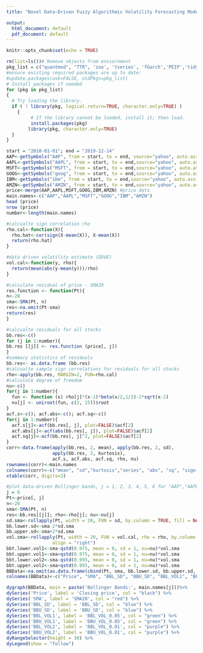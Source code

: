 ```yaml
---
title: "Novel Data-Driven Fuzzy Algorithmic Volatility Forecasting Models with Applications to Algorithmic Trading -- Bollinger Bands"

output:
  html_document: default
  pdf_document: default
---
```


```r
knitr::opts_chunk$set(echo = TRUE)
```

```r
rm(list=ls())# Remove objects from enviornment
pkg_list = c("quantmod", "TTR", 'zoo', 'tseries', 'fGarch','PEIP','tidyverse','gridExtra', 'gdata', 'xtable', "dygraphs")
#ensure existing required packages are up to date:
#update.packages(ask=FALSE, oldPkgs=pkg_list)
# Install packages if needed
for (pkg in pkg_list)
{
  # Try loading the library.
  if ( ! library(pkg, logical.return=TRUE, character.only=TRUE) )
    {
         # If the library cannot be loaded, install it; then load.
         install.packages(pkg)
        library(pkg, character.only=TRUE)
  }
}
```

```r
start = "2010-01-01"; end = "2019-12-14"
AAP<-getSymbols("AAP", from = start, to = end, source="yahoo", auto.assign=FALSE, return.class="xts")[, 6]
AAPL<-getSymbols("AAPL", from = start, to = end,source="yahoo", auto.assign=FALSE, return.class="xts")[, 6]
MSFT<-getSymbols("MSFT", from = start, to = end,source="yahoo", auto.assign=FALSE, return.class="xts")[, 6]
GOOG<-getSymbols("goog", from = start, to = end,source="yahoo", auto.assign=FALSE, return.class="xts")[, 6]
IBM<-getSymbols("ibm", from = start, to = end,source="yahoo", auto.assign=FALSE, return.class="xts")[, 6]
AMZN<-getSymbols("AMZN", from = start, to = end,source="yahoo", auto.assign=FALSE, return.class="xts")[, 6] 
price<-merge(AAP,AAPL,MSFT,GOOG,IBM,AMZN) #price data
main.names<-c("AAP","AAPL","MSFT","GOOG","IBM","AMZN")
head (price)
nrow (price)
number<-length(main.names)
```

```r
#calcualte sign correlation rho
rho.cal<-function(X){
  rho.hat<-cor(sign(X-mean(X)), X-mean(X))
  return(rho.hat)
}
```

```r
#data driven volatility estimate (DDVE)
vol.cal<-function(y, rho){
  return(mean(abs(y-mean(y)))/rho)
} 
```

```r
#calculate residual of price - SMA20
res.function <- function(Pt){
n<-20
sma<-SMA(Pt, n)
res<-na.omit(Pt-sma)
return(res)
}
```

```r
#calcualte residuals for all stocks
bb.res<-c()
for (j in 1:number){
bb.res [[j]] <- res.function (price[, j])
}
#summary statistics of residuals
bb.res<- as.data.frame (bb.res)
#calcualte sample sign correlations for residuals for all stocks
rho<-apply(bb.res, MARGIN=2, FUN=rho.cal)
#calculate degree of freedom
nu<-c()
for(j in 1:number){
  fun <- function (x) rho[j]*(x-1)*beta(x/2,1/2)-2*sqrt(x-2)
  nu[j] <- uniroot(fun, c(2, 15))$root
}
acf.s<-c(); acf.abs<-c(); acf.sq<-c()
for(j in 1:number){
  acf.s[j]<-acf(bb.res[, j], plot=FALSE)$acf[2]
  acf.abs[j]<-acf(abs(bb.res[, j]), plot=FALSE)$acf[2]
  acf.sq[j]<-acf(bb.res[, j]^2, plot=FALSE)$acf[2]
}
corr<-data.frame(apply(bb.res, 2, mean), apply(bb.res, 2, sd), 
                 apply(bb.res, 2, kurtosis), 
                 acf.s, acf.abs, acf.sq, rho, nu)
rownames(corr)<-main.names
colnames(corr)<-c("mean", "sd","kurtosis","series", "abs", "sq", "sign-rho", "df")
xtable(corr, digits=3)
```


```r
#plot data-driven Bollinger bands, j = 1, 2, 3, 4, 5, 6 for "AAP","AAPL","MSFT","GOOG","IBM","AMZN"
j = 6
Pt<-price[, j]
n<-20
sma<-SMA(Pt, n)
res<-bb.res[[j]]; rho<-rho[j]; nu<-nu[j] 
sd.sma<-rollapply(Pt, width = 20, FUN = sd, by.column = TRUE, fill = NA, align = "right")
bb.lower.sd<-sma-2*sd.sma
bb.upper.sd<-sma+2*sd.sma
vol.sma<-rollapply(Pt, width = 20, FUN = vol.cal, rho = rho, by.column = TRUE, fill = NA,
                 align = "right")
bbt.lower.vol1<-sma-qstd(0.975, mean = 0, sd = 1, nu=nu)*vol.sma
bbt.upper.vol1<-sma+qstd(0.975, mean = 0, sd = 1, nu=nu)*vol.sma
bbt.lower.vol2<-sma-qstd(0.995, mean = 0, sd = 1, nu=nu)*vol.sma
bbt.upper.vol2<-sma+qstd(0.995, mean = 0, sd = 1, nu=nu)*vol.sma
BBData<-na.omit(as.data.frame(cbind(Pt, sma, bb.lower.sd, bb.upper.sd, bbt.lower.vol1, bbt.upper.vol1, bbt.lower.vol2, bbt.upper.vol2)))
colnames(BBData)<-c("Price", "SMA", "BBL_SD", "BBU_SD", "BBL_VOL1", "BBU_VOL1", "BBL_VOL2", "BBU_VOL2")
```

```r
dygraph(BBData, main = paste('Bollinger Bands:', main.names[j]))%>%
dySeries('Price', label = 'Closing price', col = "black") %>%
dySeries('SMA', label = 'SMA20', col = "red") %>%
dySeries('BBL_SD', label = 'BBL_SD', col = "blue") %>%
dySeries('BBU_SD', label = 'BBU_SD', col = "blue") %>%  
dySeries('BBL_VOL1', label = 'BBL_VOL_0.05', col = "green") %>%
dySeries('BBU_VOL1', label = 'BBU_VOL_0.05', col = "green") %>% 
dySeries('BBL_VOL2', label = 'BBL_VOL_0.01', col = "purple") %>%
dySeries('BBU_VOL2', label = 'BBU_VOL_0.01', col = "purple") %>%  
dyRangeSelector(height = 30) %>% 
dyLegend(show = "follow")
```

